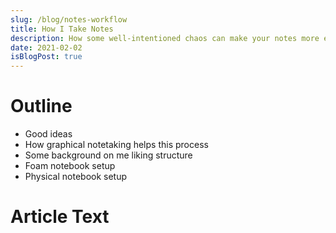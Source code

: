 ```yaml
---
slug: /blog/notes-workflow
title: How I Take Notes
description: How some well-intentioned chaos can make your notes more effective
date: 2021-02-02
isBlogPost: true
---
```


# Outline
 - Good ideas
 - How graphical notetaking helps this process
 - Some background on me liking structure
 - Foam notebook setup
 - Physical notebook setup

# Article Text